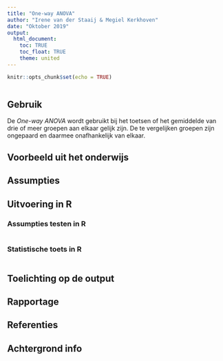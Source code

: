 ```yaml
---
title: "One-way ANOVA"
author: "Irene van der Staaij & Megiel Kerkhoven"
date: "Oktober 2019"
output: 
  html_document:
    toc: TRUE
    toc_float: TRUE
    theme: united
---
```


```r
knitr::opts_chunk$set(echo = TRUE)
```


```r

```

## Gebruik
De *One-way ANOVA* wordt gebruikt bij het toetsen of het gemiddelde van drie of meer groepen aan elkaar gelijk zijn. De te vergelijken groepen zijn ongepaard en daarmee onafhankelijk van elkaar.  

## Voorbeeld uit het onderwijs

## Assumpties

## Uitvoering in R

### Assumpties testen in R

```r

```

### Statistische toets in R

```r

```

## Toelichting op de output

## Rapportage

## Referenties

## Achtergrond info

